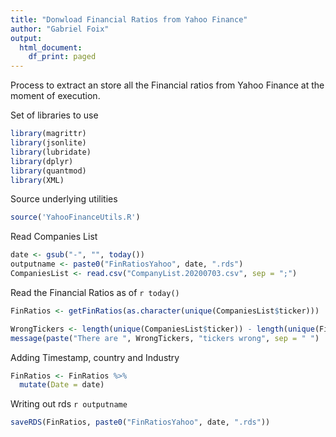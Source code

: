```yaml
---
title: "Donwload Financial Ratios from Yahoo Finance"
author: "Gabriel Foix"
output:
  html_document:
    df_print: paged
---
```


Process to extract an store all the Financial ratios from Yahoo Finance at the moment of execution.

Set of libraries to use
```r
library(magrittr)
library(jsonlite)
library(lubridate)
library(dplyr)
library(quantmod)
library(XML)
```


Source underlying utilities
```r
source('YahooFinanceUtils.R')
```

Read Companies List
```r
date <- gsub("-", "", today())
outputname <- paste0("FinRatiosYahoo", date, ".rds")
CompaniesList <- read.csv("CompanyList.20200703.csv", sep = ";")

```

Read the Financial Ratios as of `r today()`

```r
FinRatios <- getFinRatios(as.character(unique(CompaniesList$ticker)))

WrongTickers <- length(unique(CompaniesList$ticker)) - length(unique(FinRatios$Ticker))
message(paste("There are ", WrongTickers, "tickers wrong", sep = " ")

```


Adding Timestamp, country and Industry
```r
FinRatios <- FinRatios %>% 
  mutate(Date = date)

```

Writing out rds `r outputname`
```r
saveRDS(FinRatios, paste0("FinRatiosYahoo", date, ".rds"))
```

